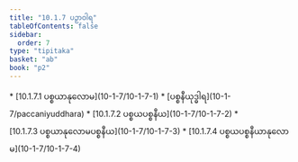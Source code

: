 ```yaml
---
title: "10.1.7 ပဉှာဝါရ"
tableOfContents: false
sidebar:
  order: 7
type: "tipitaka"
basket: "ab"
book: "p2"
---
```



<DynamicBreadcrumb />



<TableOfContents book="p2" section="10.1.7">
* [10.1.7.1 ပစ္စယာနုလောမ](10-1-7/10-1-7-1)
* [ပစ္စနီယုဒ္ဓါရ](10-1-7/paccaniyuddhara)
* [10.1.7.2 ပစ္စယပစ္စနီယ](10-1-7/10-1-7-2)
* [10.1.7.3 ပစ္စယာနုလောမပစ္စနီယ](10-1-7/10-1-7-3)
* [10.1.7.4 ပစ္စယပစ္စနီယာနုလောမ](10-1-7/10-1-7-4)
</TableOfContents>